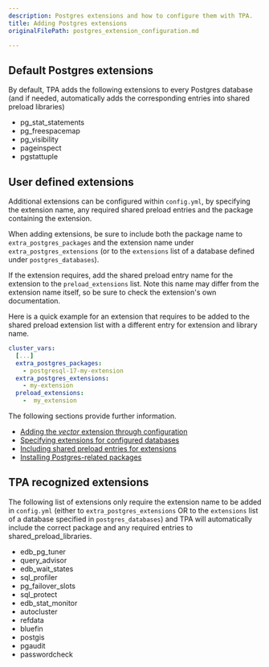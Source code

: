 ```yaml
---
description: Postgres extensions and how to configure them with TPA.
title: Adding Postgres extensions
originalFilePath: postgres_extension_configuration.md

---
```


## Default Postgres extensions

By default, TPA adds the following extensions to every Postgres database
(and if needed, automatically adds the corresponding entries into shared
preload libraries)

-   pg_stat_statements
-   pg_freespacemap
-   pg_visibility
-   pageinspect
-   pgstattuple

## User defined extensions

Additional extensions can be configured within `config.yml`, by
specifying the extension name, any required shared preload entries and
the package containing the extension. 

When adding extensions, be sure to include both the package name to `extra_postgres_packages` 
and the extension name under `extra_postgres_extensions` (or to the `extensions` list of a
database defined under `postgres_databases`). 

If the extension requires, add the shared preload entry name for the extension to
the `preload_extensions` list. Note this name may differ from the extension name itself, 
so be sure to check the extension's own documentation.

Here is a quick example for an extension that requires to be added to the shared preload extension list
with a different entry for extension and library name.

```yaml
cluster_vars:
  [...]
  extra_postgres_packages:
    - postgresql-17-my-extension
  extra_postgres_extensions:
    - my-extension
  preload_extensions:
    -  my_extension
```

The following sections provide further information.

-   [Adding the *vector* extension through configuration](reconciling-local-changes/)
-   [Specifying extensions for configured databases](postgres_databases/)
-   [Including shared preload entries for extensions](postgresql.conf/#shared_preload_libraries)
-   [Installing Postgres-related packages](postgres_installation_method_pkg/)

## TPA recognized extensions

The following list of extensions only require the extension name to be
added in `config.yml` (either to `extra_postgres_extensions` OR to the
`extensions` list of a database specified in `postgres_databases`) and
TPA will automatically include the correct package and any required
entries to shared_preload_libraries.

-   edb_pg_tuner
-   query_advisor
-   edb_wait_states
-   sql_profiler
-   pg_failover_slots
-   sql_protect
-   edb_stat_monitor
-   autocluster
-   refdata
-   bluefin
-   postgis
-   pgaudit
-   passwordcheck
